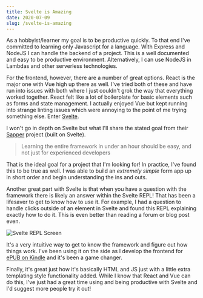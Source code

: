 ```yaml
---
title: Svelte is Amazing
date: 2020-07-09
slug: /svelte-is-amazing
---
```


As a hobbyist/learner my goal is to be productive quickly. To that end I've committed to learning only Javascript for a language. With Express and NodeJS I can handle the backend of a project. This is a well documented and easy to be productive environment. Alternatively, I can use NodeJS in Lambdas and other serverless technologies.

For the frontend, however, there are a number of great options. React is the major one with Vue high up there as well. I've tried both of these and have run into issues with both where I just couldn't grok the way that everything worked together. React felt like a lot of boilerplate for basic elements such as forms and state management. I actually enjoyed Vue but kept running into strange linting issues which were annoying to the point of me trying something else. Enter [Svelte](https://svelte.dev/).

I won't go in depth on Svelte but what I'll share the stated goal from their [Sapper](https://svelte.dev/blog/sapper-towards-the-ideal-web-app-framework) project (built on Svelte).

> Learning the entire framework in under an hour should be easy, and not just for experienced developers

That is the ideal goal for a project that I'm looking for! In practice, I've found this to be true as well. I was able to build an _extremely simple_ form app up in short order and begin understanding the ins and outs.

Another great part with Svelte is that when you have a question with the framework there is likely an answer within the Svelte REPL! That has been a lifesaver to get to know how to use it. For example, I had a question to handle clicks outside of an element in Svelte and found this REPL explaining exactly how to do it. This is even better than reading a forum or blog post even.

![Svelte REPL Screen](/content/images/2020/11/svelte-repl.png)

It's a very intuitive way to get to know the framework and figure out how things work. I've been using it on the side as I develop the frontend for [ePUB on Kindle](https://epubonkindle.com) and it's been a game changer.

Finally, it's great just how it's basically HTML and JS just with a little extra templating style functionality added. While I know that React and Vue can do this, I've just had a great time using and being productive with Svelte and I'd suggest more people try it out!